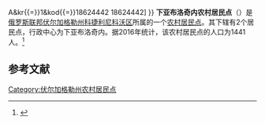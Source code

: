 {{Infobox Settlement
| official_name = 下亚布洛奇内农村居民点
| native_name = Нижнеяблочное сельское поселение
| settlement_type = [[农村居民点|农村居民点]]
| subdivision_type = [[国家|国家]]
| subdivision_type1 = [[州_(俄罗斯)|州]]
| subdivision_type2 = [[区_(苏联)|区]]
| subdivision_name = {{RUS}}
| subdivision_name1 = [[伏尔加格勒州|伏尔加格勒州]]
| subdivision_name2 = [[科捷利尼科沃区|科捷利尼科沃区]]
| seat_type = 行政中心
| seat = 下亚布洛奇内
| population_as_of=2016
| population_footnotes = <ref name=stat />
| population_total = 1441
| coordinates_display = inline,title
| latd = 47 | latm = 50 | lats = 51 | latNS = N
| longd = 43 | longm = 05 | longs = 58 | longEW = E
| timezone = [[莫斯科时间|MSK]]
| utc_offset = +3
| blank_name = [[俄罗斯市政土地区划代码|OKTMO编码]]
| blank_info = [http://classif.spb.ru/classificators/view/tma.php?st{{=}}A&kr{{=}}1&kod{{=}}18624442 18624442]
}}
'''下亚布洛奇内农村居民点'''（{{lang-ru|Нижнеяблочное сельское поселение}}）是[[俄罗斯联邦|俄罗斯联邦]][[伏尔加格勒州|伏尔加格勒州]][[科捷利尼科沃区|科捷利尼科沃区]]所属的一个[[农村居民点|农村居民点]]。其下辖有2个居民点，行政中心为下亚布洛奇内。据2016年统计，该农村居民点的人口为1441人。<ref name=stat>{{cite web | url = http://www.gks.ru/free_doc/doc_2016/bul_dr/mun_obr2016.rar | title = Численность населения Российской Федерации по муниципальным образованиям на 1 января 2016 года | language = ru | accessdate = 2016-12-20 | archive-date = 2019-05-13 | archive-url = https://web.archive.org/web/20190513150350/http://www.gks.ru/free_doc/doc_2016/bul_dr/mun_obr2016.rar | dead-url = no }}</ref>

== 参考文献 ==
{{reflist}}

{{Russia-stub}}

[[Category:伏尔加格勒州农村居民点|Category:伏尔加格勒州农村居民点]]